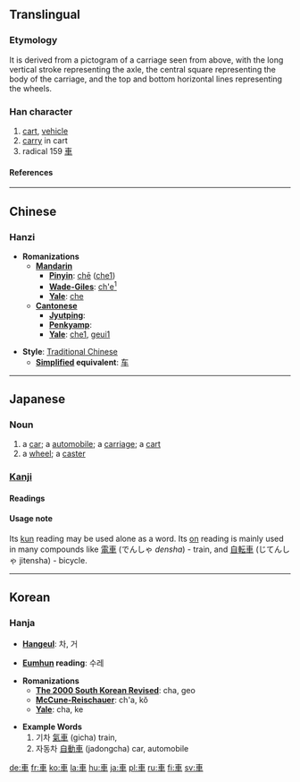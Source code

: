 {{see|车}}

==Translingual==
===Etymology===
It is derived from a pictogram of a carriage seen from above, with the long vertical stroke representing the axle, the central square representing the body of the carriage, and the top and bottom horizontal lines representing the wheels.
===Han character===
{{Han char|rn=159|rad=車|as=00|sn=7|four=5000<sub>6</sub>|canj=十田十 (JWJ)}}
# [[cart]], [[vehicle]]
# [[carry]] in cart
# radical 159 [[Wiktionary:Chinese radical index 車|車]]
====References====
{{Han ref|kx=1239.010|dkj=38172|dj=1712.340|hdz=53511.010|uh=8ECA|ud=36554|bh=A8AE|bd=43182}}
----

==Chinese==
===Hanzi===


* '''Romanizations'''
** '''[[Mandarin]]'''
*** '''[[Pinyin]]''': [[chē]] ([[che1]])
*** '''[[Wade-Giles]]''': [[ch'e|ch'e<sup>1</sup>]]
*** '''[[Yale]]''': [[che]]
** '''[[Cantonese]]'''
*** '''[[Jyutping]]''':
*** '''[[Penkyamp]]''': 
*** '''[[Yale]]''': [[che1]], [[geui1]]

* '''Style''': [[Traditional Chinese]] 
** '''[[Simplified Chinese|Simplified]] equivalent''': [[车]]
----

== Japanese ==
=== Noun ===
{{ja-noun|k|hira=くるま|rom=kuruma}}
# a [[car]]; a [[automobile]]; a [[carriage]]; a [[cart]]
# a [[wheel]]; a [[caster]] 
=== [[kanji|Kanji]] ===
{{ja-kanji|grade=1|rs=車00}}
====Readings====
{{ja-readings|on=[[しゃ]] (sha), [[きょ]] (kyo)|kun=[[くるま]] (kuruma)}}

====Usage note====
Its [[kun#Japanese|kun]] reading may be used alone as a word.  Its [[on#Japanese|on]] reading is mainly used in many compounds like [[電車]] (でんしゃ ''densha'') - train, and [[自転車]] (じてんしゃ jitensha) - bicycle.
----

==Korean==
===Hanja===

* '''[[Hangeul]]''': 차, 거

* '''[[Eumhun]] reading''': 수레

* '''Romanizations'''
** '''[[The 2000 South Korean Revised Romanization|The 2000 South Korean Revised]]''': cha, geo
** '''[[McCune-Reischauer]]''': ch'a, kŏ
** '''[[Yale]]''': cha, ke

*'''Example Words'''
*#기차 [[氣車]] (gicha) train,
*#자동차 [[自動車]] (jadongcha) car, automobile


[[de:車]]
[[fr:車]]
[[ko:車]]
[[la:車]]
[[hu:車]]
[[ja:車]]
[[pl:車]]
[[ru:車]]
[[fi:車]]
[[sv:車]]